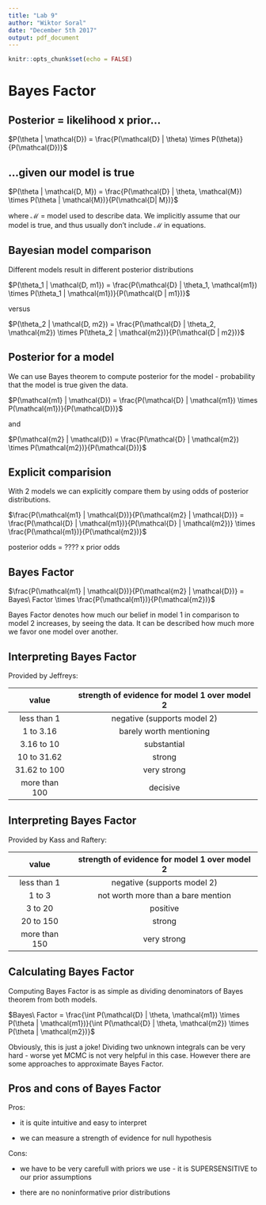 ```yaml
---
title: "Lab 9"
author: "Wiktor Soral"
date: "December 5th 2017"
output: pdf_document
---
```


```r
knitr::opts_chunk$set(echo = FALSE)
```

# Bayes Factor

## Posterior = likelihood x prior... {.flexbox .vcenter}

$P(\theta | \mathcal{D}) = \frac{P(\mathcal{D} | \theta) \times P(\theta)}{P(\mathcal{D})}$

## ...given our model is true {.flexbox .vcenter}

$P(\theta | \mathcal{D, M}) = \frac{P(\mathcal{D} | \theta, \mathcal{M}) \times P(\theta | \mathcal{M})}{P(\mathcal{D| M})}$

where $\mathcal{M}$ = model used to describe data.
We implicitly assume that our model is true, and thus usually don't include $\mathcal{M}$ in equations.

## Bayesian model comparison {.flexbox .vcenter}

Different models result in different posterior distributions

$P(\theta_1 | \mathcal{D, m1}) = \frac{P(\mathcal{D} | \theta_1, \mathcal{m1}) \times P(\theta_1 | \mathcal{m1})}{P(\mathcal{D | m1})}$

versus

$P(\theta_2 | \mathcal{D, m2}) = \frac{P(\mathcal{D} | \theta_2, \mathcal{m2}) \times P(\theta_2 | \mathcal{m2})}{P(\mathcal{D | m2})}$

## Posterior for a model {.flexbox .vcenter}

We can use Bayes theorem to compute posterior for the model - probability that the model is true given the data.

$P(\mathcal{m1} | \mathcal{D}) = \frac{P(\mathcal{D} | \mathcal{m1}) \times P(\mathcal{m1})}{P(\mathcal{D})}$

and

$P(\mathcal{m2} | \mathcal{D}) = \frac{P(\mathcal{D} | \mathcal{m2}) \times P(\mathcal{m2})}{P(\mathcal{D})}$

## Explicit comparision {.flexbox .vcenter}

With 2 models we can explicitly compare them by using odds of posterior distributions.

$\frac{P(\mathcal{m1} | \mathcal{D})}{P(\mathcal{m2} | \mathcal{D})} = \frac{P(\mathcal{D} | \mathcal{m1})}{P(\mathcal{D} | \mathcal{m2})} \times \frac{P(\mathcal{m1})}{P(\mathcal{m2})}$

posterior odds = ???? x prior odds

## Bayes Factor {.flexbox .vcenter}

$\frac{P(\mathcal{m1} | \mathcal{D})}{P(\mathcal{m2} | \mathcal{D})} = Bayes\ Factor \times \frac{P(\mathcal{m1})}{P(\mathcal{m2})}$

Bayes Factor denotes how much our belief in model 1 in comparison to model 2 increases, by seeing the data. It can be described how much more we favor one model over another.

## Interpreting Bayes Factor

Provided by Jeffreys:

| value          | strength of evidence for model 1 over model 2  |
|:--------------:|:----------------------------------------------:|
| less than 1    | negative (supports model 2)                    |
| 1 to 3.16      | barely worth mentioning                        |
| 3.16 to 10     | substantial                                    |
| 10 to 31.62    | strong                                         |
| 31.62 to 100   | very strong                                    |
| more than 100  | decisive                                       |

## Interpreting Bayes Factor

Provided by Kass and Raftery:

| value          | strength of evidence for model 1 over model 2  |
|:--------------:|:----------------------------------------------:|
| less than 1    | negative (supports model 2)                    |
| 1 to 3         | not worth more than a bare mention             |
| 3 to 20        | positive                                       |
| 20 to 150      | strong                                         |
| more than 150  | very strong                                    |



## Calculating Bayes Factor {.flexbox .vcenter}

Computing Bayes Factor is as simple as dividing denominators of Bayes theorem from both models.

$Bayes\ Factor = \frac{\int P(\mathcal{D} | \theta, \mathcal{m1}) \times P(\theta | \mathcal{m1})}{\int P(\mathcal{D} | \theta, \mathcal{m2}) \times P(\theta | \mathcal{m2})}$

Obviously, this is just a joke! Dividing two unknown integrals can be very hard - worse yet MCMC is not very helpful in this case. However there are some approaches to approximate Bayes Factor.

## Pros and cons of Bayes Factor

Pros:

- it is quite intuitive and easy to interpret

- we can measure a strength of evidence for null hypothesis

Cons:

- we have to be very carefull with priors we use - it is SUPERSENSITIVE to our prior assumptions

- there are no noninformative prior distributions




